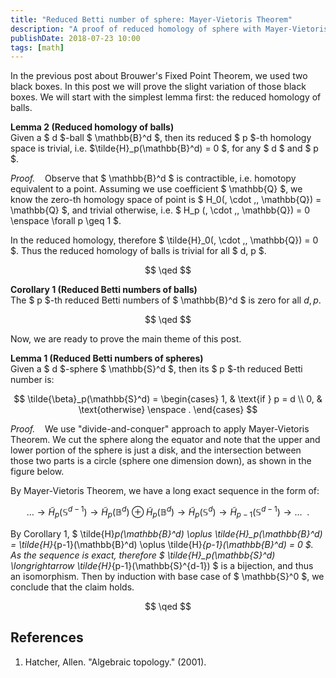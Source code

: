 ```yaml
---
title: "Reduced Betti number of sphere: Mayer-Vietoris Theorem"
description: "A proof of reduced homology of sphere with Mayer-Vietoris sequence."
publishDate: 2018-07-23 10:00
tags: [math]
---
```



In the previous post about Brouwer's Fixed Point Theorem, we used two black boxes. In this post we will prove the slight variation of those black boxes. We will start with the simplest lemma first: the reduced homology of balls.

**Lemma 2 (Reduced homology of balls)**  
Given a $ d $-ball $ \mathbb{B}^d $, then its reduced $ p $-th homology space is trivial, i.e. $\tilde{H}\_p(\mathbb{B}^d) = 0 $, for any $ d $ and $ p $.

_Proof._ &nbsp;&nbsp; Observe that $ \mathbb{B}^d $ is contractible, i.e. homotopy equivalent to a point. Assuming we use coefficient $ \mathbb{Q} $, we know the zero-th homology space of point is $ H_0(\, \cdot \,, \mathbb{Q}) = \mathbb{Q} $, and trivial otherwise, i.e. $ H_p (\, \cdot \,, \mathbb{Q}) = 0 \enspace \forall p \geq 1 $.

In the reduced homology, therefore $ \tilde{H}\_0(\, \cdot \,, \mathbb{Q}) = 0 $. Thus the reduced homology of balls is trivial for all $ d, p $.

$$
\qed
$$

**Corollary 1 (Reduced Betti numbers of balls)**  
The $ p $-th reduced Betti numbers of $ \mathbb{B}^d $ is zero for all $d, p$.

$$
\qed
$$

Now, we are ready to prove the main theme of this post.

**Lemma 1 (Reduced Betti numbers of spheres)**  
Given a $ d $-sphere $ \mathbb{S}^d $, then its $ p $-th reduced Betti number is:

$$
\tilde{\beta}_p(\mathbb{S}^d) = \begin{cases} 1, & \text{if } p = d \\ 0, & \text{otherwise} \enspace . \end{cases}
$$

_Proof._ &nbsp;&nbsp; We use "divide-and-conquer" approach to apply Mayer-Vietoris Theorem. We cut the sphere along the equator and note that the upper and lower portion of the sphere is just a disk, and the intersection between those two parts is a circle (sphere one dimension down), as shown in the figure below.

<BlogImage
  imagePath='/img/mayer-vietoris-sphere/sphere.svg'
  altText='Mayer-Vietoris on a sphere.'
/>

By Mayer-Vietoris Theorem, we have a long exact sequence in the form of:

$$
\dots \longrightarrow \tilde{H}_p(\mathbb{S}^{d-1}) \longrightarrow \tilde{H}_p(\mathbb{B}^d) \oplus \tilde{H}_p(\mathbb{B}^d) \longrightarrow \tilde{H}_p(\mathbb{S}^d) \longrightarrow \tilde{H}_{p-1}(\mathbb{S}^{d-1}) \longrightarrow \dots \enspace .
$$

By Corollary 1, $ \tilde{H}_p(\mathbb{B}^d) \oplus \tilde{H}\_p(\mathbb{B}^d) = \tilde{H}_{p-1}(\mathbb{B}^d) \oplus \tilde{H}_{p-1}(\mathbb{B}^d) = 0 $. As the sequence is exact, therefore $ \tilde{H}\_p(\mathbb{S}^d) \longrightarrow \tilde{H}_{p-1}(\mathbb{S}^{d-1}) $ is a bijection, and thus an isomorphism. Then by induction with base case of $ \mathbb{S}^0 $, we conclude that the claim holds.

$$
\qed
$$

## References

1. Hatcher, Allen. "Algebraic topology." (2001).
